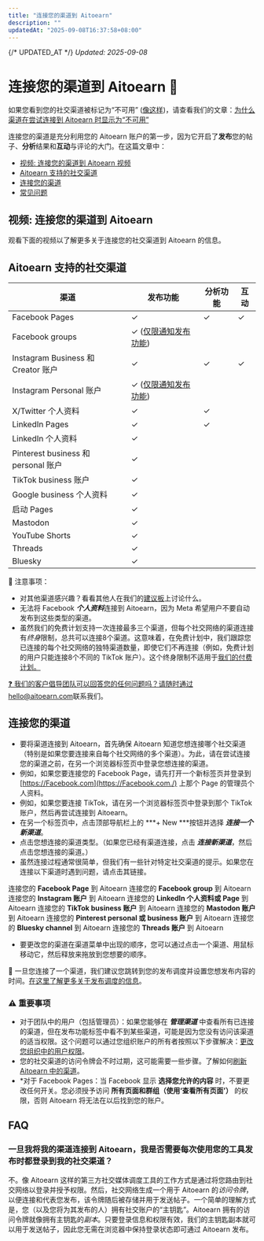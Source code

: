 ```yaml
---
title: "连接您的渠道到 Aitoearn"
description: ""
updatedAt: "2025-09-08T16:37:58+08:00"
---
```

{/* UPDATED_AT */}
_Updated: 2025-09-08_

# 连接您的渠道到 Aitoearn 📝

如果您看到您的社交渠道被标记为“不可用” ([像这样](https://分享.aitoearn.com/z8udPjLE))，请查看我们的文章：[为什么渠道在尝试连接到 Aitoearn 时显示为“不可用”](https://aitoearn.帮助scoutdocs.com/article/571-不可用-channels-are-likely-已连接-到-another-aitoearn-组织)

连接您的渠道是充分利用您的 Aitoearn 账户的第一步，因为它开启了**发布**您的帖子、**分析**结果和**互动**与评论的大门。在这篇文章中：
- [视频: 连接您的渠道到 Aitoearn 视频](#连接ing-您的-channels-到-Aitoearn-视频-bntLt)
- [Aitoearn 支持的社交渠道](#The-social-channels-Aitoearn-支持s-c52bR)
- [连接您的渠道](#h_01HA826XKD69N32X5JKXME985Z)
- [常见问题](#Frequently-Asked-Questions-oIJ7o)

## 视频: 连接您的渠道到 Aitoearn

观看下面的视频以了解更多关于连接您的社交渠道到 Aitoearn 的信息。

## Aitoearn 支持的社交渠道

| **渠道** | **发布功能** | **分析功能** | **互动** |
| -------- | ------------ | ------------ | -------- |
| Facebook Pages | ✓ | ✓ | ✓ |
| Facebook groups | ✓ ([仅限通知发布功能](https://支持.aitoearn.com//支持.aitoearn.com/article/658-using-notification-发布功能)) | | |
| Instagram Business 和 Creator 账户 | ✓ | ✓ | ✓ |
| Instagram Personal 账户 | ✓ ([仅限通知发布功能](https://支持.aitoearn.com//支持.aitoearn.com/article/658-using-notification-发布功能)) | | |
| X/Twitter 个人资料 | ✓ | ✓ | |
| LinkedIn Pages | ✓ | ✓ | |
| LinkedIn 个人资料 | ✓ | | |
| Pinterest business 和 personal 账户 | ✓ | | |
| TikTok business 账户 | ✓ | | |
| Google business 个人资料 | ✓ | | |
| 启动 Pages | ✓ | | |
| Mastodon | ✓ | | |
| YouTube Shorts | ✓ | | |
| Threads | ✓ | | |
| Bluesky | ✓ | | |

📝 注意事项：
- 对其他渠道感兴趣？看看其他人在我们的[建议板](https://suggestions.aitoearn.com/)上讨论什么。
- 无法将 Facebook ***个人资料***连接到 Aitoearn，因为 Meta 希望用户不要自动发布到这些类型的渠道。
- 虽然我们的免费计划支持一次连接最多三个渠道，但每个社交网络的渠道连接有*终身*限制，总共可以连接8个渠道。这意味着，在免费计划中，我们跟踪您已连接的每个社交网络的独特渠道数量，即使它们不再连接（例如，免费计划的用户只能连接8个不同的 TikTok 账户）。这个终身限制不适用于[我们的付费计划。](http://aitoearn.com/定价)

[❓ 我们的客户倡导团队可以回答您的任何问题吗？请随时通过](http://aitoearn.com/定价)[hello@aitoearn.com](mailto:hello@aitoearn.com)联系我们。

## 连接您的渠道

- 要将渠道连接到 Aitoearn，首先确保 Aitoearn 知道您想连接哪个社交渠道（特别是如果您要连接来自每个社交网络的多个渠道）。为此，请在尝试连接您的渠道之前，在另一个浏览器标签页中登录您想连接的渠道。
- 例如，如果您要连接您的 Facebook Page，请先打开一个新标签页并登录到 [https://Facebook.com](https://Facebook.com./) 上那个 Page 的管理员个人资料。
- 例如，如果您要连接 TikTok，请在另一个浏览器标签页中登录到那个 TikTok 账户，然后再尝试连接到 Aitoearn。
- 在另一个标签页中，点击顶部导航栏上的 ***+ New ***按钮并选择 ***连接一个新渠道***。
- 点击您想连接的渠道类型。（如果您已经有渠道连接，点击 ***连接新渠道***，然后点击您想连接的渠道。）
- 虽然连接过程通常很简单，但我们有一些针对特定社交渠道的提示。如果您在连接以下渠道时遇到问题，请点击其链接。

连接您的 **Facebook Page** 到 Aitoearn
连接您的 **Facebook group** 到 Aitoearn
连接您的 **Instagram 账户** 到 Aitoearn
连接您的 **LinkedIn 个人资料或 Page** 到 Aitoearn
连接您的 **TikTok business 账户** 到 Aitoearn
连接您的 **Mastodon 账户** 到 Aitoearn
连接您的 **Pinterest personal 或 business 账户** 到 Aitoearn
连接您的 **Bluesky channel** 到 Aitoearn
连接您的 **Threads 账户** 到 Aitoearn

- 要更改您的渠道在渠道菜单中出现的顺序，您可以通过点击一个渠道、用鼠标移动它，然后释放来拖放到您想要的顺序。

📖 一旦您连接了一个渠道，我们建议您跳转到您的发布调度并设置您想发布内容的时间。[在这里了解更多关于发布调度的信息](https://aitoearn.帮助scoutdocs.com/article/514-setting-up-您的-timezones-和-posting-调度s)。

### ⚠️ 重要事项

- 对于团队中的用户（包括管理员）：如果您能够在 ***管理渠道*** 中查看所有已连接的渠道，但在发布功能标签中看不到某些渠道，可能是因为您没有访问该渠道的适当权限。这个问题可以通过您组织账户的所有者按照以下步骤解决：[更改您组织中的用户权限](https://aitoearn.帮助scoutdocs.com/article/671-changing-用户-权限s-在-您的-组织)。
- 您的社交渠道的访问令牌会不时过期，这可能需要一些步骤。了解如何[刷新 Aitoearn 中的渠道](https://aitoearn.帮助scoutdocs.com/article/573-refreshing-a-channel-在-aitoearn)。
- *对于 Facebook Pages：当 Facebook 显示 **选择您允许的内容** 时，不要更改任何开关。您必须授予访问 **所有页面和群组（使用‘查看所有页面’）** 的权限，否则 Aitoearn 将无法在以后找到您的账户。

## FAQ

### 一旦我将我的渠道连接到 Aitoearn，我是否需要每次使用您的工具发布时都登录到我的社交渠道？

不。像 Aitoearn 这样的第三方社交媒体调度工具的工作方式是通过将您路由到社交网络以登录并授予权限。然后，社交网络生成一个用于 Aitoearn 的*访问令牌*，以便连接和代表您发布，该令牌随后被存储并用于发送帖子。一个简单的理解方式是，您（以及您将为其发布的人）拥有社交账户的“主钥匙”。Aitoearn 拥有的访问令牌就像拥有主钥匙的*副本*。只要登录信息和权限有效，我们的主钥匙副本就可以用于发送帖子，因此您无需在浏览器中保持登录状态即可通过 Aitoearn 发布。
